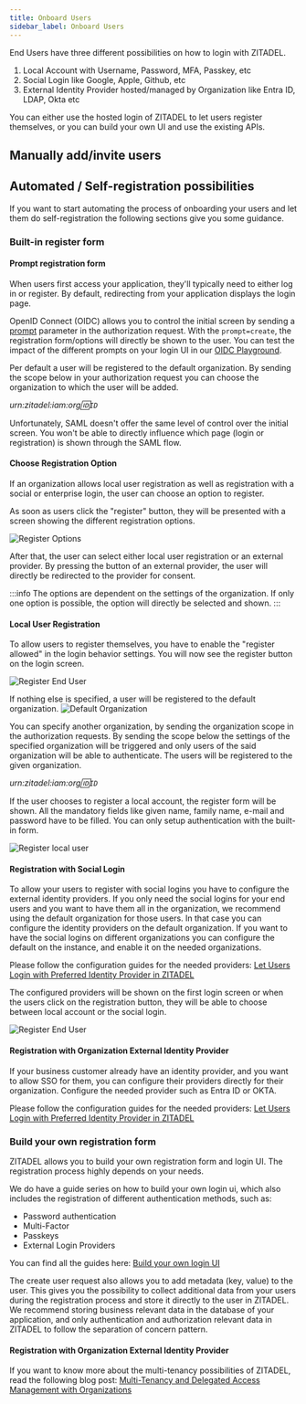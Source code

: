 ```yaml
---
title: Onboard Users
sidebar_label: Onboard Users
---
```


End Users have three different possibilities on how to login with ZITADEL.
1. Local Account with Username, Password, MFA, Passkey, etc
2. Social Login like Google, Apple, Github, etc
3. External Identity Provider hosted/managed by Organization like Entra ID, LDAP, Okta etc

You can either use the hosted login of ZITADEL to let users register themselves, or you can build your own UI and use the existing APIs.

## Manually add/invite users


<CreateUser/>

## Automated / Self-registration possibilities

If you want to start automating the process of onboarding your users and let them do self-registration the following sections give you some guidance.

### Built-in register form

#### Prompt registration form

When users first access your application, they'll typically need to either log in or register.
By default, redirecting from your application displays the login page.

OpenID Connect (OIDC) allows you to control the initial screen by sending a [prompt](/docs/apis/openidoauth/endpoints#additional-parameters) parameter in the authorization request.
With the `prompt=create`, the registration form/options will directly be shown to the user.
You can test the impact of the different prompts on your login UI in our [OIDC Playground](/docs/apis/openidoauth/authrequest).

Per default a user will be registered to the default organization.
By sending the scope below in your authorization request you can choose the organization to which the user will be added.

*urn:zitadel:iam:org:id:`ID`*

Unfortunately, SAML doesn't offer the same level of control over the initial screen.
You won't be able to directly influence which page (login or registration) is shown through the SAML flow.

#### Choose Registration Option

If an organization allows local user registration as well as registration with a social or enterprise login, the user can choose an option to register.

As soon as users click the "register" button, they will be presented with a screen showing the different registration options.

<img src="/docs/img/guides/solution-scenarios/register-options.png" alt="Register Options"/>

After that, the user can select either local user registration or an external provider.
By pressing the button of an external provider, the user will directly be redirected to the provider for consent.

:::info
The options are dependent on the settings of the organization.
If only one option is possible, the option will directly be selected and shown.
:::

#### Local User Registration

To allow users to register themselves, you have to enable the "register allowed" in the login behavior settings.
You will now see the register button on the login screen.

<img src="/docs/img/guides/solution-scenarios/register-end-user.png" alt="Register End User"/>

If nothing else is specified, a user will be registered to the default organization.
<img src="/docs/img/guides/solution-scenarios/default-organization.png" alt="Default Organization"/>

You can specify another organization, by sending the organization scope in the authorization requests.
By sending the scope below the settings of the specified organization will be triggered and only users of the said organization will be able to authenticate.
The users will be registered to the given organization.

*urn:zitadel:iam:org:id:`ID`*

If the user chooses to register a local account, the register form will be shown.
All the mandatory fields like given name, family name, e-mail and password have to be filled.
You can only setup authentication with the built-in form.

<img src="/docs/img/guides/solution-scenarios/register-local-user.png" alt="Register local user"/>

#### Registration with Social Login

To allow your users to register with social logins you have to configure the external identity providers.
If you only need the social logins for your end users and you want to have them all in the organization, we recommend using the default organization for those users.
In that case you can configure the identity providers on the default organization.
If you want to have the social logins on different organizations you can configure the default on the instance, and enable it on the needed organizations.

Please follow the configuration guides for the needed providers: [Let Users Login with Preferred Identity Provider in ZITADEL](/docs/guides/integrate/identity-providers/introduction)

The configured providers will be shown on the first login screen or when the users click on the registration button, they will be able to choose between local account or the social login.

<img src="/docs/img/guides/solution-scenarios/register-end-user.png" alt="Register End User"/>

#### Registration with Organization External Identity Provider

If your business customer already have an identity provider, and you want to allow SSO for them, you can configure their providers directly for their organization.
Configure the needed provider such as Entra ID or OKTA.

Please follow the configuration guides for the needed providers: [Let Users Login with Preferred Identity Provider in ZITADEL](/docs/guides/integrate/identity-providers/introduction)


<OrgLoginDescription name="OrgLodinDescription" />

### Build your own registration form

ZITADEL allows you to build your own registration form and login UI.
The registration process highly depends on your needs.

We do have a guide series on how to build your own login ui, which also includes the registration of different authentication methods, such as:
- Password authentication
- Multi-Factor
- Passkeys
- External Login Providers

You can find all the guides here: [Build your own login UI](https://zitadel.com/docs/guides/integrate/login-ui)

The create user request also allows you to add metadata (key, value) to the user.
This gives you the possibility to collect additional data from your users during the registration process and store it directly to the user in ZITADEL.
We recommend storing business relevant data in the database of your application, and only authentication and authorization relevant data in ZITADEL to follow the separation of concern pattern.

#### Registration with Organization External Identity Provider

If you want to know more about the multi-tenancy possibilities of ZITADEL, read the following blog post:
[Multi-Tenancy and Delegated Access Management with Organizations](https://zitadel.com/blog/multi-tenancy-with-organizations)